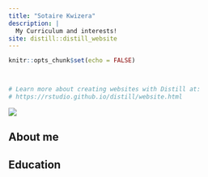 ```yaml
---
title: "Sotaire Kwizera"
description: |
  My Curriculum and interests!
site: distill::distill_website
---
```


```r
knitr::opts_chunk$set(echo = FALSE)



# Learn more about creating websites with Distill at:
# https://rstudio.github.io/distill/website.html

```


![](My_photo.jpg)

## About me 
## Education








